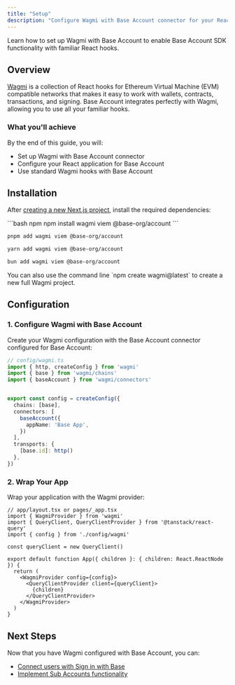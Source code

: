 ```yaml
---
title: "Setup"
description: "Configure Wagmi with Base Account connector for your React application"
---
```


Learn how to set up Wagmi with Base Account to enable Base Account SDK functionality with familiar React hooks.

## Overview

[Wagmi](https://wagmi.sh/) is a collection of React hooks for Ethereum Virtual Machine (EVM) compatible networks that makes it easy to work with wallets, contracts, transactions, and signing. Base Account integrates perfectly with Wagmi, allowing you to use all your familiar hooks.

### What you'll achieve

By the end of this guide, you will:

- Set up Wagmi with Base Account connector
- Configure your React application for Base Account
- Use standard Wagmi hooks with Base Account

## Installation

After [creating a new Next.js project](https://nextjs.org/docs/app/getting-started/installation), install the required dependencies:

<CodeGroup>
```bash npm
npm install wagmi viem @base-org/account
```

```bash pnpm
pnpm add wagmi viem @base-org/account
```

```bash yarn
yarn add wagmi viem @base-org/account
```

```bash bun
bun add wagmi viem @base-org/account
```
</CodeGroup>

<Tip>
You can also use the command line `npm create wagmi@latest` to create a new full Wagmi project.
</Tip>

## Configuration

### 1. Configure Wagmi with Base Account

Create your Wagmi configuration with the Base Account connector configured for Base Account:

```typescript
// config/wagmi.ts
import { http, createConfig } from 'wagmi'
import { base } from 'wagmi/chains'
import { baseAccount } from 'wagmi/connectors'


export const config = createConfig({
  chains: [base],
  connectors: [
    baseAccount({
      appName: 'Base App',
    })
  ],
  transports: {
    [base.id]: http()
  },
})
```

### 2. Wrap Your App

Wrap your application with the Wagmi provider:

```tsx
// app/layout.tsx or pages/_app.tsx
import { WagmiProvider } from 'wagmi'
import { QueryClient, QueryClientProvider } from '@tanstack/react-query'
import { config } from './config/wagmi'

const queryClient = new QueryClient()

export default function App({ children }: { children: React.ReactNode }) {
  return (
    <WagmiProvider config={config}>
      <QueryClientProvider client={queryClient}>
        {children}
      </QueryClientProvider>
    </WagmiProvider>
  )
}
```

## Next Steps

Now that you have Wagmi configured with Base Account, you can:

- [Connect users with Sign in with Base](/base-account/framework-integrations/wagmi/sign-in-with-base)
- [Implement Sub Accounts functionality](/base-account/framework-integrations/wagmi/sub-accounts)
